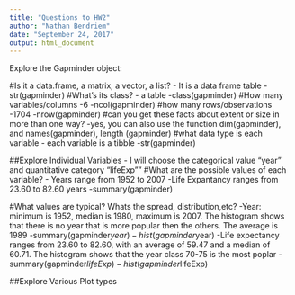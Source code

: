 ```yaml
---
title: "Questions to HW2"
author: "Nathan Bendriem"
date: "September 24, 2017"
output: html_document
---
```


Explore the Gapminder object:

#Is it a data.frame, a matrix, a vector, a list?
- It is a data frame table 
-str(gapminder)
#What's its class?
- a table
-class(gapminder)
#How many variables/columns
-6
-ncol(gapminder)
#how many rows/observations
-1704
-nrow(gapminder)
#can you get these facts about extent or size in more than one way?
-yes, you can also use the function dim(gapminder), and names(gapminder), length (gapminder) 
#what data type is each variable
- each variable is a tibble
-str(gapminder)

##Explore Individual Variables
- I will choose the categorical value "year" and quantitative category "lifeExp""
#What are the possible values of each variable?
- Years range from 1952 to 2007
-Life Expantancy ranges from 23.60 to 82.60 years
-summary(gapminder)

#What values are typical? Whats the spread, distribution,etc?
-Year: minimum is 1952, median is 1980, maximum is 2007.  The histogram shows that there is no year that is more popular then the others.  The average is 1989
-summary(gapminder$year)
-hist(gapminder$year)
-Life expectancy ranges from 23.60 to 82.60, with an average of 59.47 and a median of 60.71.  The histogram shows that the year class 70-75 is the most poplar
-summary(gapminder$lifeExp)
-hist(gapminder$lifeExp)

##Explore Various Plot types

